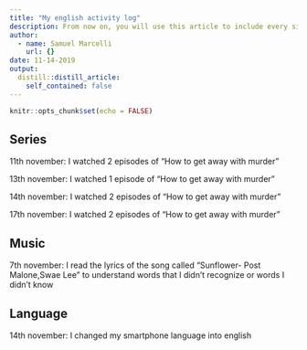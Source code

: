 ```yaml
---
title: "My english activity log"
description: From now on, you will use this article to include every single activity that you do in English in a chronological order (e.g. reading a book in English, watching TV shows and series in English, going to an English Evening in Mons, travelling to an English-speaking country, playing games in English such as the pretty exciting game LyricsTraining, etc.). You can even write a few lines about what you’ve watched/read/done and recommend certain things to your friends. The sky’s the limit! We value personal initiative and we will be happy to read whatever you have to offer.
author:
  - name: Samuel Marcelli
    url: {}
date: 11-14-2019
output:
  distill::distill_article:
    self_contained: false
---
```


```r
knitr::opts_chunk$set(echo = FALSE)
```

## Series

11th november: I watched 2 episodes of "How to get away with murder"

13th november: I watched 1 episode of "How to get away with murder"

14th november: I watched 2 episodes of "How to get away with murder"

17th november: I watched 2 episodes of "How to get away with murder" 

## Music

7th november: I read the lyrics of the song called "Sunflower- Post Malone,Swae Lee" to understand words that I didn't recognize or words I didn't know

## Language

14th november: I changed my smartphone language into english
